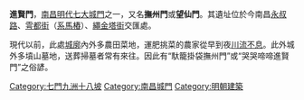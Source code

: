 {{Unreferenced|time=2016-07-28T13:00:25+00:00}}
'''進賢門'''，[[南昌|南昌]][[明代|明代]][[南昌城門|七大城門]]之一，又名'''撫州門'''或'''望仙門'''。其遺址位於今南昌[[永叔路|永叔路]]、[[雩都街|雩都街]]（[[系馬樁|系馬樁]]）、[[繩金塔街|繩金塔街]]交匯處。

現代以前，此處[[城廓|城廓]]內外多農田菜地，運肥挑菜的農家從早到夜[[川流不息|川流不息]]。此外城外多墳山墓地，送葬掃墓者常有來往。因此有“馱籠掛袋撫州門”或“哭哭啼啼進賢門”之俗諺。

{{七門九洲十八坡}}
[[Category:七門九洲十八坡|Category:七門九洲十八坡]]
[[Category:南昌城門|Category:南昌城門]]
[[Category:明朝建築|Category:明朝建築]]